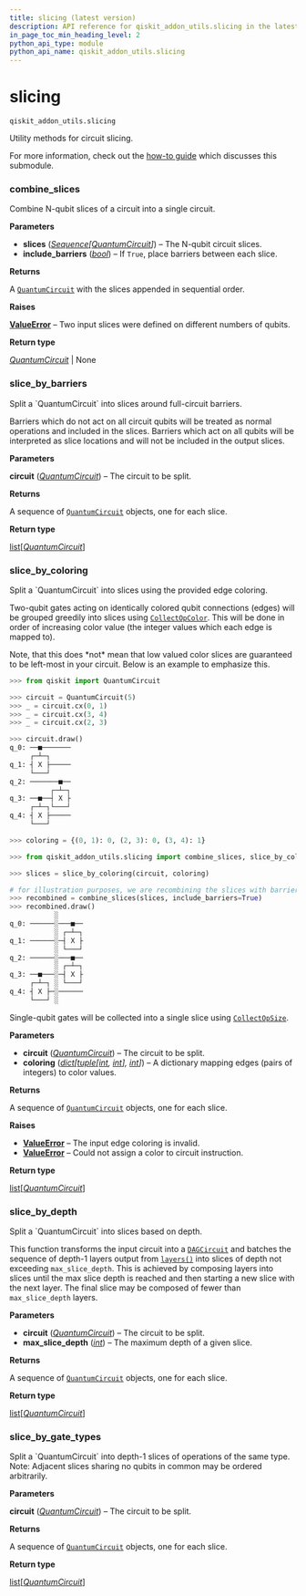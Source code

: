 ```yaml
---
title: slicing (latest version)
description: API reference for qiskit_addon_utils.slicing in the latest version of qiskit-addon-utils
in_page_toc_min_heading_level: 2
python_api_type: module
python_api_name: qiskit_addon_utils.slicing
---
```


<span id="module-qiskit_addon_utils.slicing" />

<span id="slicing-qiskit-addon-utils-slicing" />

# slicing

`qiskit_addon_utils.slicing`

Utility methods for circuit slicing.

For more information, check out the [how-to guide](https://qiskit.github.io/qiskit-addon-utils/how_tos/create_circuit_slices.html) which discusses this submodule.

### combine\_slices

<Function id="qiskit_addon_utils.slicing.combine_slices" github="https://github.com/Qiskit/qiskit-addon-utils/tree/stable/0.1/qiskit_addon_utils/slicing/combine_slices.py#L22-L54" signature="combine_slices(slices, include_barriers=False)">
  Combine N-qubit slices of a circuit into a single circuit.

  **Parameters**

  *   **slices** ([*Sequence*](https://docs.python.org/3/library/collections.abc.html#collections.abc.Sequence "(in Python v3.13)")*\[*[*QuantumCircuit*](/api/qiskit/qiskit.circuit.QuantumCircuit "(in Qiskit v1.3)")*]*) – The N-qubit circuit slices.
  *   **include\_barriers** ([*bool*](https://docs.python.org/3/library/functions.html#bool "(in Python v3.13)")) – If `True`, place barriers between each slice.

  **Returns**

  A [`QuantumCircuit`](/api/qiskit/qiskit.circuit.QuantumCircuit "(in Qiskit v1.3)") with the slices appended in sequential order.

  **Raises**

  [**ValueError**](https://docs.python.org/3/library/exceptions.html#ValueError "(in Python v3.13)") – Two input slices were defined on different numbers of qubits.

  **Return type**

  [*QuantumCircuit*](/api/qiskit/qiskit.circuit.QuantumCircuit "(in Qiskit v1.3)") | None
</Function>

### slice\_by\_barriers

<Function id="qiskit_addon_utils.slicing.slice_by_barriers" github="https://github.com/Qiskit/qiskit-addon-utils/tree/stable/0.1/qiskit_addon_utils/slicing/slice_by_barriers.py#L21-L52" signature="slice_by_barriers(circuit)">
  Split a `QuantumCircuit` into slices around full-circuit barriers.

  Barriers which do not act on all circuit qubits will be treated as normal operations and included in the slices. Barriers which act on all qubits will be interpreted as slice locations and will not be included in the output slices.

  **Parameters**

  **circuit** ([*QuantumCircuit*](/api/qiskit/qiskit.circuit.QuantumCircuit "(in Qiskit v1.3)")) – The circuit to be split.

  **Returns**

  A sequence of [`QuantumCircuit`](/api/qiskit/qiskit.circuit.QuantumCircuit "(in Qiskit v1.3)") objects, one for each slice.

  **Return type**

  [list](https://docs.python.org/3/library/stdtypes.html#list "(in Python v3.13)")\[[*QuantumCircuit*](/api/qiskit/qiskit.circuit.QuantumCircuit "(in Qiskit v1.3)")]
</Function>

### slice\_by\_coloring

<Function id="qiskit_addon_utils.slicing.slice_by_coloring" github="https://github.com/Qiskit/qiskit-addon-utils/tree/stable/0.1/qiskit_addon_utils/slicing/slice_by_coloring.py#L28-L120" signature="slice_by_coloring(circuit, coloring)">
  Split a `QuantumCircuit` into slices using the provided edge coloring.

  Two-qubit gates acting on identically colored qubit connections (edges) will be grouped greedily into slices using [`CollectOpColor`](slicing-transpiler-passes-collect-op-color "qiskit_addon_utils.slicing.transpiler.passes.CollectOpColor"). This will be done in order of increasing color value (the integer values which each edge is mapped to).

  <Admonition title="Warning" type="caution">
    Note, that this does *not* mean that low valued color slices are guaranteed to be left-most in your circuit. Below is an example to emphasize this.
  </Admonition>

  ```python
  >>> from qiskit import QuantumCircuit

  >>> circuit = QuantumCircuit(5)
  >>> _ = circuit.cx(0, 1)
  >>> _ = circuit.cx(3, 4)
  >>> _ = circuit.cx(2, 3)

  >>> circuit.draw()
  q_0: ──■───────
       ┌─┴─┐
  q_1: ┤ X ├─────
       └───┘
  q_2: ───────■──
            ┌─┴─┐
  q_3: ──■──┤ X ├
       ┌─┴─┐└───┘
  q_4: ┤ X ├─────
       └───┘

  >>> coloring = {(0, 1): 0, (2, 3): 0, (3, 4): 1}

  >>> from qiskit_addon_utils.slicing import combine_slices, slice_by_coloring

  >>> slices = slice_by_coloring(circuit, coloring)

  # for illustration purposes, we are recombining the slices with barriers
  >>> recombined = combine_slices(slices, include_barriers=True)
  >>> recombined.draw()
             ░
  q_0: ──────░───■──
             ░ ┌─┴─┐
  q_1: ──────░─┤ X ├
             ░ └───┘
  q_2: ──────░───■──
             ░ ┌─┴─┐
  q_3: ──■───░─┤ X ├
       ┌─┴─┐ ░ └───┘
  q_4: ┤ X ├─░──────
       └───┘ ░
  ```

  Single-qubit gates will be collected into a single slice using [`CollectOpSize`](slicing-transpiler-passes-collect-op-size "qiskit_addon_utils.slicing.transpiler.passes.CollectOpSize").

  **Parameters**

  *   **circuit** ([*QuantumCircuit*](/api/qiskit/qiskit.circuit.QuantumCircuit "(in Qiskit v1.3)")) – The circuit to be split.
  *   **coloring** ([*dict*](https://docs.python.org/3/library/stdtypes.html#dict "(in Python v3.13)")*\[*[*tuple*](https://docs.python.org/3/library/stdtypes.html#tuple "(in Python v3.13)")*\[*[*int*](https://docs.python.org/3/library/functions.html#int "(in Python v3.13)")*,* [*int*](https://docs.python.org/3/library/functions.html#int "(in Python v3.13)")*],* [*int*](https://docs.python.org/3/library/functions.html#int "(in Python v3.13)")*]*) – A dictionary mapping edges (pairs of integers) to color values.

  **Returns**

  A sequence of [`QuantumCircuit`](/api/qiskit/qiskit.circuit.QuantumCircuit "(in Qiskit v1.3)") objects, one for each slice.

  **Raises**

  *   [**ValueError**](https://docs.python.org/3/library/exceptions.html#ValueError "(in Python v3.13)") – The input edge coloring is invalid.
  *   [**ValueError**](https://docs.python.org/3/library/exceptions.html#ValueError "(in Python v3.13)") – Could not assign a color to circuit instruction.

  **Return type**

  [list](https://docs.python.org/3/library/stdtypes.html#list "(in Python v3.13)")\[[*QuantumCircuit*](/api/qiskit/qiskit.circuit.QuantumCircuit "(in Qiskit v1.3)")]
</Function>

### slice\_by\_depth

<Function id="qiskit_addon_utils.slicing.slice_by_depth" github="https://github.com/Qiskit/qiskit-addon-utils/tree/stable/0.1/qiskit_addon_utils/slicing/slice_by_depth.py#L21-L57" signature="slice_by_depth(circuit, max_slice_depth)">
  Split a `QuantumCircuit` into slices based on depth.

  This function transforms the input circuit into a [`DAGCircuit`](/api/qiskit/qiskit.dagcircuit.DAGCircuit "(in Qiskit v1.3)") and batches the sequence of depth-1 layers output from [`layers()`](/api/qiskit/qiskit.dagcircuit.DAGCircuit#layers "(in Qiskit v1.3)") into slices of depth not exceeding `max_slice_depth`. This is achieved by composing layers into slices until the max slice depth is reached and then starting a new slice with the next layer. The final slice may be composed of fewer than `max_slice_depth` layers.

  **Parameters**

  *   **circuit** ([*QuantumCircuit*](/api/qiskit/qiskit.circuit.QuantumCircuit "(in Qiskit v1.3)")) – The circuit to be split.
  *   **max\_slice\_depth** ([*int*](https://docs.python.org/3/library/functions.html#int "(in Python v3.13)")) – The maximum depth of a given slice.

  **Returns**

  A sequence of [`QuantumCircuit`](/api/qiskit/qiskit.circuit.QuantumCircuit "(in Qiskit v1.3)") objects, one for each slice.

  **Return type**

  [list](https://docs.python.org/3/library/stdtypes.html#list "(in Python v3.13)")\[[*QuantumCircuit*](/api/qiskit/qiskit.circuit.QuantumCircuit "(in Qiskit v1.3)")]
</Function>

### slice\_by\_gate\_types

<Function id="qiskit_addon_utils.slicing.slice_by_gate_types" github="https://github.com/Qiskit/qiskit-addon-utils/tree/stable/0.1/qiskit_addon_utils/slicing/slice_by_gate_types.py#L24-L56" signature="slice_by_gate_types(circuit)">
  Split a `QuantumCircuit` into depth-1 slices of operations of the same type.

  <Admonition title="Warning" type="caution">
    Note: Adjacent slices sharing no qubits in common may be ordered arbitrarily.
  </Admonition>

  **Parameters**

  **circuit** ([*QuantumCircuit*](/api/qiskit/qiskit.circuit.QuantumCircuit "(in Qiskit v1.3)")) – The circuit to be split.

  **Returns**

  A sequence of [`QuantumCircuit`](/api/qiskit/qiskit.circuit.QuantumCircuit "(in Qiskit v1.3)") objects, one for each slice.

  **Return type**

  [list](https://docs.python.org/3/library/stdtypes.html#list "(in Python v3.13)")\[[*QuantumCircuit*](/api/qiskit/qiskit.circuit.QuantumCircuit "(in Qiskit v1.3)")]
</Function>

